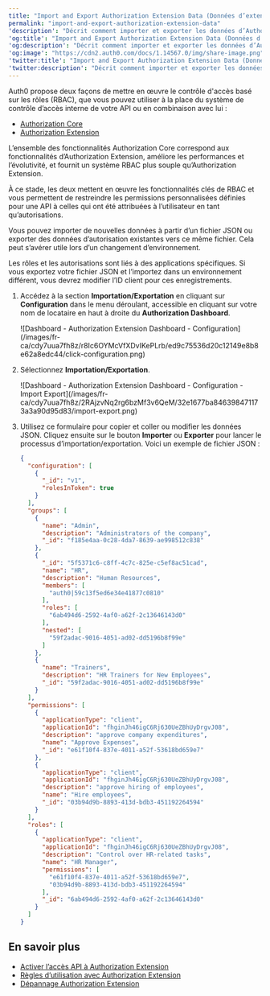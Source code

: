 ---
title: "Import and Export Authorization Extension Data (Données d’extension des autorisations d’importation et d’exportation)"
permalink: "import-and-export-authorization-extension-data"
'description': "Décrit comment importer et exporter les données d’Authorization Extension."
'og:title': "Import and Export Authorization Extension Data (Données d’extension des autorisations d’importation et d’exportation)"
'og:description': "Décrit comment importer et exporter les données d’Authorization Extension."
'og:image': "https://cdn2.auth0.com/docs/1.14567.0/img/share-image.png"
'twitter:title': "Import and Export Authorization Extension Data (Données d’extension des autorisations d’importation et d’exportation)"
'twitter:description': "Décrit comment importer et exporter les données d’Authorization Extension."
---

<Callout icon="file-lines" color="#0EA5E9" iconType="regular">

Auth0 propose deux façons de mettre en œuvre le contrôle d'accès basé sur les rôles (RBAC), que vous pouvez utiliser à la place du système de contrôle d’accès interne de votre API ou en combinaison avec lui :

* [Authorization Core](/docs/fr-ca/manage-users/access-control/rbac)
* [Authorization Extension](/docs/fr-ca/customize/extensions/authorization-extension)

L’ensemble des fonctionnalités Authorization Core correspond aux fonctionnalités d’Authorization Extension, améliore les performances et l’évolutivité, et fournit un système RBAC plus souple qu’Authorization Extension.

À ce stade, les deux mettent en œuvre les fonctionnalités clés de RBAC et vous permettent de restreindre les permissions personnalisées définies pour une API à celles qui ont été attribuées à l’utilisateur en tant qu’autorisations.

</Callout>

Vous pouvez importer de nouvelles données à partir d’un fichier JSON ou exporter des données d’autorisation existantes vers ce même fichier. Cela peut s’avérer utile lors d’un changement d’environnement.

<Callout icon="file-lines" color="#0EA5E9" iconType="regular">

Les rôles et les autorisations sont liés à des applications spécifiques. Si vous exportez votre fichier JSON et l’importez dans un environnement différent, vous devrez modifier l’ID client pour ces enregistrements.

</Callout>

1. Accédez à la section **Importation/Exportation** en cliquant sur **Configuration** dans le menu déroulant, accessible en cliquant sur votre nom de locataire en haut à droite du **Authorization Dashboard**.

   <Frame>![Dashboard - Authorization Extension Dashboard - Configuration](/images/fr-ca/cdy7uua7fh8z/r8Ic6OYMcVfXDvIKePLrb/ed9c75536d20c12149e8b8e62a8edc44/click-configuration.png)</Frame>

2. Sélectionnez **Importation/Exportation**.

   <Frame>![Dashboard - Authorization Extension Dashboard - Configuration - Import Export](/images/fr-ca/cdy7uua7fh8z/2RAjzvNq2rg6bzMf3v6QeM/32e1677ba846398471173a3a90d95d83/import-export.png)</Frame>

3. Utilisez ce formulaire pour copier et coller ou modifier les données JSON. Cliquez ensuite sur le bouton **Importer** ou **Exporter** pour lancer le processus d’importation/exportation. Voici un exemple de fichier JSON :

   ```json lines
   {
     "configuration": [
       {
         "_id": "v1",
         "rolesInToken": true
       }
     ],
     "groups": [
       {
         "name": "Admin",
         "description": "Administrators of the company",
         "_id": "f185e4aa-0c28-4da7-8639-ae998512c838"
       },
       {
         "_id": "5f5371c6-c8ff-4c7c-825e-c5ef8ac51cad",
         "name": "HR",
         "description": "Human Resources",
         "members": [
           "auth0|59c13f5ed6e34e41877c0810"
         ],
         "roles": [
           "6ab494d6-2592-4af0-a62f-2c13646143d0"
         ],
         "nested": [
           "59f2adac-9016-4051-ad02-dd5196b8f99e"
         ]
       },
       {
         "name": "Trainers",
         "description": "HR Trainers for New Employees",
         "_id": "59f2adac-9016-4051-ad02-dd5196b8f99e"
       }
     ],
     "permissions": [
       {
         "applicationType": "client",
         "applicationId": "fhginJh46igC6Rj630UeZBhUyDrgvJ08",
         "description": "approve company expenditures",
         "name": "Approve Expenses",
         "_id": "e61f10f4-837e-4011-a52f-53618bd659e7"
       },
       {
         "applicationType": "client",
         "applicationId": "fhginJh46igC6Rj630UeZBhUyDrgvJ08",
         "description": "approve hiring of employees",
         "name": "Hire employees",
         "_id": "03b94d9b-8893-413d-bdb3-451192264594"
       }
     ],
     "roles": [
       {
         "applicationType": "client",
         "applicationId": "fhginJh46igC6Rj630UeZBhUyDrgvJ08",
         "description": "Control over HR-related tasks",
         "name": "HR Manager",
         "permissions": [
           "e61f10f4-837e-4011-a52f-53618bd659e7",
           "03b94d9b-8893-413d-bdb3-451192264594"
         ],
         "_id": "6ab494d6-2592-4af0-a62f-2c13646143d0"
       }
     ]
   }
   ```

   

   

## En savoir plus

* [Activer l’accès API à Authorization Extension](/docs/fr-ca/customize/extensions/authorization-extension/enable-api-access-to-authorization-extension)
* [Règles d’utilisation avec Authorization Extension](/docs/fr-ca/customize/extensions/authorization-extension/use-rules-with-the-authorization-extension)
* [Dépannage Authorization Extension](/docs/fr-ca/troubleshoot/authentication-issues/troubleshoot-authorization-extension)